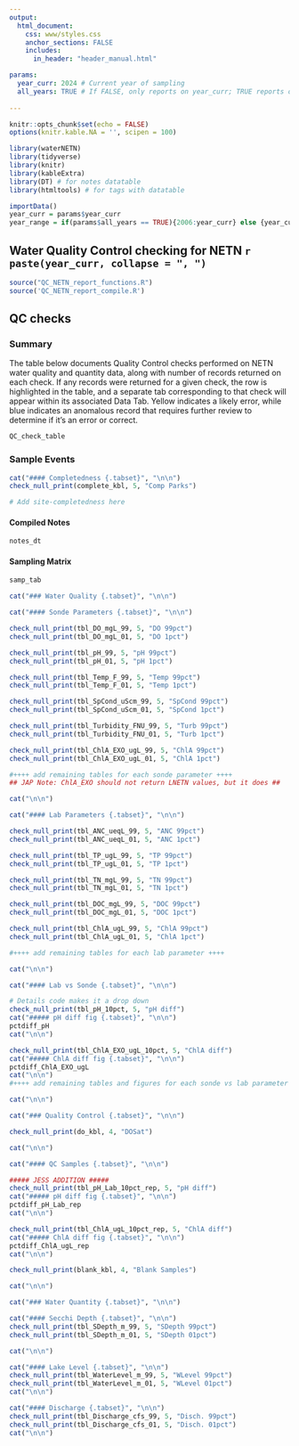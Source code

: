```yaml
---
output:
  html_document:
    css: www/styles.css
    anchor_sections: FALSE
    includes:
      in_header: "header_manual.html"

params:
  year_curr: 2024 # Current year of sampling
  all_years: TRUE # If FALSE, only reports on year_curr; TRUE reports on all years; Not enabled yet. Currently all years.
  
---
```


```r
knitr::opts_chunk$set(echo = FALSE)
options(knitr.kable.NA = '', scipen = 100)
```

```r
library(waterNETN)
library(tidyverse)
library(knitr)
library(kableExtra)
library(DT) # for notes datatable
library(htmltools) # for tags with datatable

importData()
year_curr = params$year_curr
year_range = if(params$all_years == TRUE){2006:year_curr} else {year_curr}
```


Water Quality Control checking for NETN `r paste(year_curr, collapse = ", ")` {.tabset .tabset-pills}
---

```r
source("QC_NETN_report_functions.R")
source('QC_NETN_report_compile.R')
```

## QC checks {.tabset}
### Summary {.tabset}
The table below documents Quality Control checks performed on NETN water quality and quantity data, along with number of records returned on each check. If any records were returned for a given check, the row is highlighted in the table, and a separate tab corresponding to that check will appear within its associated Data Tab. Yellow indicates a likely error, while blue indicates an anomalous record that requires further review to determine if it's an error or correct. 
```r
QC_check_table
```

### Sample Events {.tabset}
```r
cat("#### Completedness {.tabset}", "\n\n")
check_null_print(complete_kbl, 5, "Comp Parks")

# Add site-completedness here
```

#### Compiled Notes {.tabset}
```r
notes_dt
```

#### Sampling Matrix {.tabset}
```r
samp_tab 
```


```r
cat("### Water Quality {.tabset}", "\n\n")
```

```r
cat("#### Sonde Parameters {.tabset}", "\n\n")

check_null_print(tbl_DO_mgL_99, 5, "DO 99pct")
check_null_print(tbl_DO_mgL_01, 5, "DO 1pct")

check_null_print(tbl_pH_99, 5, "pH 99pct")
check_null_print(tbl_pH_01, 5, "pH 1pct")

check_null_print(tbl_Temp_F_99, 5, "Temp 99pct")
check_null_print(tbl_Temp_F_01, 5, "Temp 1pct")

check_null_print(tbl_SpCond_uScm_99, 5, "SpCond 99pct")
check_null_print(tbl_SpCond_uScm_01, 5, "SpCond 1pct")

check_null_print(tbl_Turbidity_FNU_99, 5, "Turb 99pct")
check_null_print(tbl_Turbidity_FNU_01, 5, "Turb 1pct")

check_null_print(tbl_ChlA_EXO_ugL_99, 5, "ChlA 99pct")
check_null_print(tbl_ChlA_EXO_ugL_01, 5, "ChlA 1pct")

#++++ add remaining tables for each sonde parameter ++++
## JAP Note: ChlA_EXO should not return LNETN values, but it does ##

cat("\n\n")
```

```r
cat("#### Lab Parameters {.tabset}", "\n\n")

check_null_print(tbl_ANC_ueqL_99, 5, "ANC 99pct")
check_null_print(tbl_ANC_ueqL_01, 5, "ANC 1pct")

check_null_print(tbl_TP_ugL_99, 5, "TP 99pct")
check_null_print(tbl_TP_ugL_01, 5, "TP 1pct")

check_null_print(tbl_TN_mgL_99, 5, "TN 99pct")
check_null_print(tbl_TN_mgL_01, 5, "TN 1pct")

check_null_print(tbl_DOC_mgL_99, 5, "DOC 99pct")
check_null_print(tbl_DOC_mgL_01, 5, "DOC 1pct")

check_null_print(tbl_ChlA_ugL_99, 5, "ChlA 99pct")
check_null_print(tbl_ChlA_ugL_01, 5, "ChlA 1pct")

#++++ add remaining tables for each lab parameter ++++

cat("\n\n")
```

```r
cat("#### Lab vs Sonde {.tabset}", "\n\n")

# Details code makes it a drop down
check_null_print(tbl_pH_10pct, 5, "pH diff")
cat("##### pH diff fig {.tabset}", "\n\n")
pctdiff_pH
cat("\n\n")

check_null_print(tbl_ChlA_EXO_ugL_10pct, 5, "ChlA diff")
cat("##### ChlA diff fig {.tabset}", "\n\n")
pctdiff_ChlA_EXO_ugL
cat("\n\n")
#++++ add remaining tables and figures for each sonde vs lab parameter ++++

cat("\n\n")
```

```r
cat("### Quality Control {.tabset}", "\n\n")
```

```r
check_null_print(do_kbl, 4, "DOSat")

cat("\n\n")
```

```r
cat("#### QC Samples {.tabset}", "\n\n")

##### JESS ADDITION #####
check_null_print(tbl_pH_Lab_10pct_rep, 5, "pH diff")
cat("##### pH diff fig {.tabset}", "\n\n")
pctdiff_pH_Lab_rep
cat("\n\n")

check_null_print(tbl_ChlA_ugL_10pct_rep, 5, "ChlA diff")
cat("##### ChlA diff fig {.tabset}", "\n\n")
pctdiff_ChlA_ugL_rep
cat("\n\n")
```


```r
check_null_print(blank_kbl, 4, "Blank Samples")

cat("\n\n")
```

```r
cat("### Water Quantity {.tabset}", "\n\n")
```

```r
cat("#### Secchi Depth {.tabset}", "\n\n")
check_null_print(tbl_SDepth_m_99, 5, "SDepth 99pct")
check_null_print(tbl_SDepth_m_01, 5, "SDepth 01pct")

cat("\n\n")
```

```r
cat("#### Lake Level {.tabset}", "\n\n")
check_null_print(tbl_WaterLevel_m_99, 5, "WLevel 99pct")
check_null_print(tbl_WaterLevel_m_01, 5, "WLevel 01pct")
cat("\n\n")
```


```r
cat("#### Discharge {.tabset}", "\n\n")
check_null_print(tbl_Discharge_cfs_99, 5, "Disch. 99pct")
check_null_print(tbl_Discharge_cfs_01, 5, "Disch. 01pct")
cat("\n\n")
```
